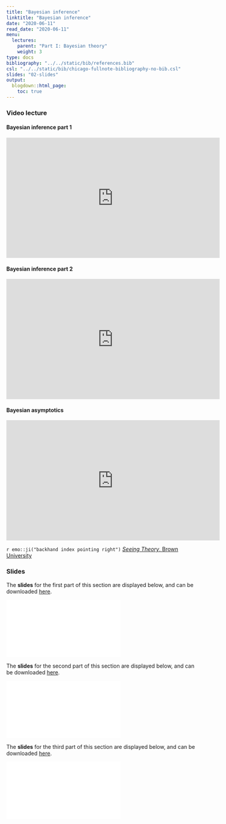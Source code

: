 ```yaml
---
title: "Bayesian inference"
linktitle: "Bayesian inference"
date: "2020-06-11"
read_date: "2020-06-11"
menu:
  lectures:
    parent: "Part I: Bayesian theory"
    weight: 3
type: docs
bibliography: "../../static/bib/references.bib"
csl: "../../static/bib/chicago-fullnote-bibliography-no-bib.csl"
slides: "02-slides"
output:
  blogdown::html_page:
    toc: true
---
```


### Video lecture


#### Bayesian inference part 1
<iframe width="560" height="315" src="https://www.youtube.com/embed/jFg7iYNFbQw" frameborder="0" allow="accelerometer; autoplay; encrypted-media; gyroscope; picture-in-picture" allowfullscreen></iframe>

#### Bayesian inference part 2
<iframe width="560" height="315" src="https://www.youtube.com/embed/9QU9OnpgkH4" frameborder="0" allow="accelerometer; autoplay; encrypted-media; gyroscope; picture-in-picture" allowfullscreen></iframe>


#### Bayesian asymptotics
<iframe width="560" height="315" src="https://www.youtube.com/embed/5b7e4IbixVM" frameborder="0" allow="accelerometer; autoplay; encrypted-media; gyroscope; picture-in-picture" allowfullscreen></iframe>

`r emo::ji("backhand index pointing right")` [*Seeing Theory*, Brown University](http://students.brown.edu/seeing-theory/bayesian-inference/index.html\#section3)

### Slides

The **slides** for the first part of this section are displayed below, and can be downloaded [here](/slides/slidesInference.pdf).

<html>
<body>
  <object data="/slides/slidesInference.pdf##view=fit" type="application/pdf" width="420" height="237">
        <embed src="/slides/slidesInference.pdf##view=fit" type="application/pdf"/>
  </object>
</body>
</html>


The **slides** for the second part of this section are displayed below, and can be downloaded [here](/slides/slidesUncertainty.pdf).

<html>
<body>
  <object data="/slides/slidesUncertainty.pdf##view=fit" type="application/pdf" width="420" height="237">
        <embed src="/slides/slidesUncertainty.pdf##view=fit" type="application/pdf"/>
  </object>
</body>
</html>



The **slides** for the third part of this section are displayed below, and can be downloaded [here](/slides/slidesAsymptotics.pdf).

<html>
<body>
  <object data="/slides/slidesAsymptotics.pdf##view=fit" type="application/pdf" width="420" height="237">
        <embed src="/slides/slidesAsymptotics.pdf##view=fit" type="application/pdf"/>
  </object>
</body>
</html>
